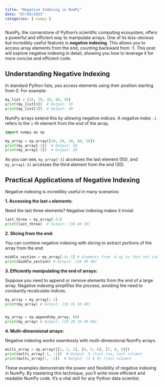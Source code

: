 ```yaml
---
title: "Negative Indexing in NumPy"
date: "07/09/2023"
categories: [ numpy ]
---
```



NumPy, the cornerstone of Python's scientific computing ecosystem, offers a powerful and efficient way to manipulate arrays.  One of its less-obvious but incredibly useful features is **negative indexing**. This allows you to access array elements from the end, counting backward from -1. This post will explore negative indexing in detail, showing you how to leverage it for more concise and efficient code.

## Understanding Negative Indexing

In standard Python lists, you access elements using their position starting from 0.  For example:

```python
my_list = [10, 20, 30, 40, 50]
print(my_list[0])  # Output: 10
print(my_list[3])  # Output: 40
```

NumPy arrays extend this by allowing negative indices.  A negative index `-i` refers to the `i`-th element from the *end* of the array.

```python
import numpy as np

my_array = np.array([10, 20, 30, 40, 50])
print(my_array[-1])  # Output: 50
print(my_array[-3])  # Output: 30
```

As you can see, `my_array[-1]` accesses the last element (50), and `my_array[-3]` accesses the third element from the end (30).


## Practical Applications of Negative Indexing

Negative indexing is incredibly useful in many scenarios:

**1. Accessing the last `n` elements:**

Need the last three elements?  Negative indexing makes it trivial:

```python
last_three = my_array[-3:]
print(last_three)  # Output: [30 40 50]
```

**2.  Slicing from the end:**

You can combine negative indexing with slicing to extract portions of the array from the end:

```python
middle_section = my_array[-4:-1] # elements from -4 up to (but not including) -1
print(middle_section) # Output: [20 30 40]
```

**3.  Efficiently manipulating the end of arrays:**

Suppose you need to append or remove elements from the end of a large array. Negative indexing simplifies the process, avoiding the need to constantly recalculate indices.

```python
my_array = my_array[:-1]
print(my_array) # Output: [10 20 30 40]


my_array = np.append(my_array, 60)
print(my_array) # Output: [10 20 30 40 60]
```

**4. Multi-dimensional arrays:**

Negative indexing works seamlessly with multi-dimensional NumPy arrays.

```python
multi_array = np.array([[1, 2, 3], [4, 5, 6], [7, 8, 9]])
print(multi_array[-1, -1])  # Output: 9 (last row, last column)
print(multi_array[:, -1])  # Output: [3 6 9] (last column)

```

These examples demonstrate the power and flexibility of negative indexing in NumPy. By mastering this technique, you'll write more efficient and readable NumPy code.  It's a vital skill for any Python data scientist.

